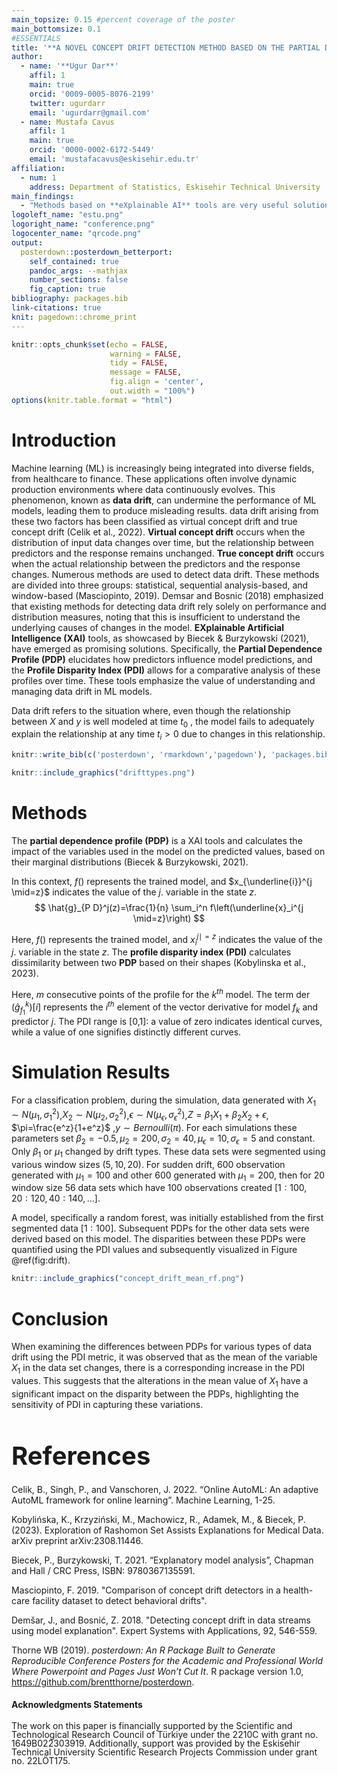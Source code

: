 ```yaml
---
main_topsize: 0.15 #percent coverage of the poster
main_bottomsize: 0.1
#ESSENTIALS
title: '**A NOVEL CONCEPT DRIFT DETECTION METHOD BASED ON THE PARTIAL DEPENDENCE PROFILE DISPARITY INDEX**'
author:
  - name: '**Ugur Dar**'
    affil: 1
    main: true
    orcid: '0009-0005-8076-2199'
    twitter: ugurdarr 
    email: 'ugurdarr@gmail.com'
  - name: Mustafa Cavus
    affil: 1
    main: true
    orcid: '0000-0002-6172-5449'
    email: 'mustafacavus@eskisehir.edu.tr'
affiliation:
  - num: 1
    address: Department of Statistics, Eskisehir Technical University
main_findings:
  - "Methods based on **eXplainable AI** tools are very useful solutions to detect and address **data drift** in machine learning models."
logoleft_name: "estu.png"
logoright_name: "conference.png"
logocenter_name: "qrcode.png"
output: 
  posterdown::posterdown_betterport:
    self_contained: true
    pandoc_args: --mathjax
    number_sections: false
    fig_caption: true
bibliography: packages.bib
link-citations: true
knit: pagedown::chrome_print
---
```


```r
knitr::opts_chunk$set(echo = FALSE,
                      warning = FALSE,
                      tidy = FALSE,
                      message = FALSE,
                      fig.align = 'center',
                      out.width = "100%")
options(knitr.table.format = "html") 
```

```{=html}
<style>
#title {
  font-size: 110pt;
}

#main-img-left {
  width: 20%;
  left: 1in;
  bottom: 1.0in;
}


#main-img-right {
  width: 17%;
  right: 1in;
  bottom: 1.2in;
}

#references {
    font-size: 40px;
    line-height: 0.9;
}

</style>
```
# Introduction

Machine learning (ML) is increasingly being integrated into diverse fields, from healthcare to finance. These applications often involve dynamic production environments where data continuously evolves. This phenomenon, known as **data drift**, can undermine the performance of ML models, leading them to produce misleading results. data drift arising from these two factors has been classified as virtual concept drift and true concept drift (Celik et al., 2022). **Virtual concept drift** occurs when the distribution of input data changes over time, but the relationship between predictors and the response remains unchanged. **True concept drift** occurs when the actual relationship between the predictors and the response changes. Numerous methods are used to detect data drift. These methods are divided into three groups: statistical, sequential analysis-based, and window-based (Masciopinto, 2019). Demsar and Bosnic (2018) emphasized that existing methods for detecting data drift rely solely on performance and distribution measures, noting that this is insufficient to understand the underlying causes of changes in the model. **EXplainable Artificial Intelligence (XAI)** tools, as showcased by Biecek & Burzykowski (2021), have emerged as promising solutions. Specifically, the **Partial Dependence Profile (PDP)** elucidates how predictors influence model predictions, and the **Profile Disparity Index (PDI)** allows for a comparative analysis of these profiles over time. These tools emphasize the value of understanding and managing data drift in ML models.

Data drift refers to the situation where, even though the relationship between $X$ and $y$ is well modeled at time ${t_0}$ , the model fails to adequately explain the relationship at any time ${t_i}>0$ due to changes in this relationship.

```{=tex}
\begin{equation}
\exists X: P_{t_0}(y \mid X) \neq P_{t_i}(y \mid X), i>0
\end{equation}
```
```r
knitr::write_bib(c('posterdown', 'rmarkdown','pagedown'), 'packages.bib')
```

```r
knitr::include_graphics("drifttypes.png")
```

# Methods

The **partial dependence profile (PDP)** is a XAI tools and calculates the impact of the variables used in the model on the predicted values, based on their marginal distributions (Biecek & Burzykowski, 2021).

In this context, $f()$ represents the trained model, and $x_{\underline{i}}^{j \mid=z}$ indicates the value of the $j$. variable in the state $z$. $$
\hat{g}_{P D}^j(z)=\frac{1}{n} \sum_i^n f\left(\underline{x}_i^{j \mid=z}\right)
$$

Here, $f()$ represents the trained model, and $x_i^{j \mid=z}$ indicates the value of the $j$. variable in the state $z$. The **profile disparity index (PDI)** calculates dissimilarity between two **PDP** based on their shapes (Kobylinska et al., 2023).

```{=tex}
\begin{equation}
\widehat{PDI}(\hat{g}_{f_1}^j, \hat{g}_{f_2}^j) = \frac{1}{m} \sum_{i=1}^{m} I(\text{sgn}(\text{der}(\hat{g}_{f_1}^j)[i]) \neq \text{sgn}(\text{der}(\hat{g}_{f_2}^j)[i]))
\end{equation}
```
Here, $m$ consecutive points of the profile for the $k^{t h}$ model. The term $\operatorname{der}(\hat{g}_{f_1}^k)[i]$ represents the $i^{t h}$ element of the vector derivative for model $f_k$ and predictor $j$. The PDI range is [0,1]: a value of zero indicates identical curves, while a value of one signifies distinctly different curves.

# Simulation Results

For a classification problem, during the simulation, data generated with $X_1\sim N\left(\mu_1, \sigma_1^2\right)$,$X_2\sim N\left(\mu_2, \sigma_2^2\right)$,$\epsilon \sim N\left(\mu_\epsilon, \sigma_\epsilon^2\right)$,$Z=\beta_1 X_1+\beta_2 X_2+\epsilon$, $\pi=\frac{e^z}{1+e^z}$ ,$y\sim Bernoulli (\pi)$. For each simulations these parameters set $\beta_2=-0.5, \mu_2=200, \sigma_2=40, \mu_\epsilon=10, \sigma_\epsilon=5$ and constant. Only $\beta_1$ or $\mu_1$ changed by drift types. These data sets were segmented using various window sizes $(5, 10, 20)$. For sudden drift, $600$ observation generated with $\mu_1=100$ and other $600$ generated with $\mu_1=200$, then for $20$ window size $56$ data sets which have $100$ observations created $[1:100, 20:120, 40:140, …]$.

A model, specifically a random forest, was initially established from the first segmented data $[1:100]$. Subsequent PDPs for the other data sets were derived based on this model. The disparities between these PDPs were quantified using the PDI values and subsequently visualized in Figure \@ref(fig:drift).

```r
knitr::include_graphics("concept_drift_mean_rf.png")
```

# Conclusion

When examining the differences between PDPs for various types of data drift using the PDI metric, it was observed that as the mean of the variable $X_1$ in the data set changes, there is a corresponding increase in the PDI values. This suggests that the alterations in the mean value of $X_1$ have a significant impact on the disparity between the PDPs, highlighting the sensitivity of PDI in capturing these variations.

# References

Celik, B., Singh, P., and Vanschoren, J. 2022. "Online AutoML: An adaptive AutoML framework for online learning". Machine Learning, 1-25.

Kobylińska, K., Krzyziński, M., Machowicz, R., Adamek, M., & Biecek, P. (2023). Exploration of Rashomon Set Assists Explanations for Medical Data. arXiv preprint arXiv:2308.11446.

Biecek, P., Burzykowski, T. 2021. "Explanatory model analysis", Chapman and Hall / CRC Press, ISBN: 9780367135591.

Masciopinto, F. 2019. \"Comparison of concept drift detectors in a health-care facility dataset to detect behavioral drifts\".

Demšar, J., and Bosnić, Z. 2018. \"Detecting concept drift in data streams using model explanation\". Expert Systems with Applications, 92, 546-559.

Thorne WB (2019). *posterdown: An R Package Built to Generate Reproducible Conference Posters for the Academic and Professional World Where Powerpoint and Pages Just Won't Cut It*. R package version 1.0, <https://github.com/brentthorne/posterdown>.

#### Acknowledgments Statements

::: {style="line-height: 1;"}
The work on this paper is financially supported by the Scientific and Technological Research Council of Türkiye under the 2210C with grant no. 1649B022303919. Additionally, support was provided by the Eskisehir Technical University Scientific Research Projects Commission under grant no. 22LÖT175.
:::
